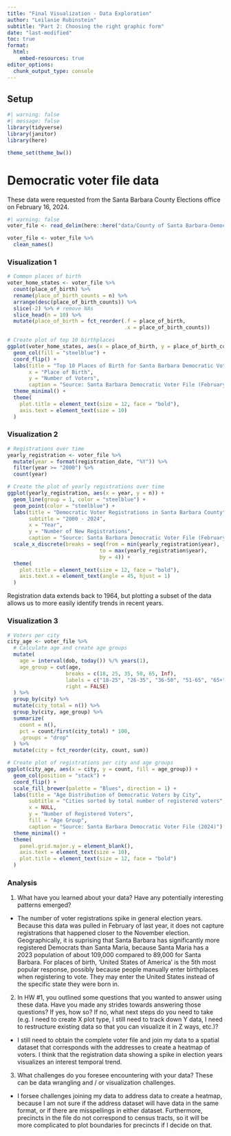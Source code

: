 ```yaml
---
title: "Final Visualization - Data Exploration"
author: "Leilanie Rubinstein"
subtitle: "Part 2: Choosing the right graphic form"
date: "last-modified"
toc: true
format: 
  html:
    embed-resources: true
editor_options: 
  chunk_output_type: console
---
```


## Setup

```r
#| warning: false
#| message: false
library(tidyverse)
library(janitor)
library(here)

theme_set(theme_bw())
```

# Democratic voter file data

These data were requested from the Santa Barbara County Elections office on February 16, 2024.

```r
#| warning: false
voter_file <- read_delim(here::here("data/County of Santa Barbara-Democratic Party_2.16.2024.TXT"), delim = "\t")
```

```r
voter_file <- voter_file %>%
  clean_names()
```

### Visualization 1

```r
# Common places of birth
voter_home_states <- voter_file %>%
  count(place_of_birth) %>%
  rename(place_of_birth_counts = n) %>%
  arrange(desc(place_of_birth_counts)) %>%
  slice(-2) %>% # remove NAs
  slice_head(n = 10) %>%
  mutate(place_of_birth = fct_reorder(.f = place_of_birth,
                                      .x = place_of_birth_counts))

# Create plot of top 10 birthplaces
ggplot(voter_home_states, aes(x = place_of_birth, y = place_of_birth_counts)) +
  geom_col(fill = "steelblue") +
  coord_flip() +
  labs(title = "Top 10 Places of Birth for Santa Barbara Democratic Voters",
       x = "Place of Birth",
       y = "Number of Voters",
       caption = "Source: Santa Barbara Democratic Voter File (February, 2024)") +
  theme_minimal() +
  theme(
    plot.title = element_text(size = 12, face = "bold"),
    axis.text = element_text(size = 10)
  )
```

### Visualization 2

```r
# Registrations over time
yearly_registration <- voter_file %>%
  mutate(year = format(registration_date, "%Y")) %>%
  filter(year >= "2000") %>%
  count(year)

# Create the plot of yearly registrations over time
ggplot(yearly_registration, aes(x = year, y = n)) +
  geom_line(group = 1, color = "steelblue") +
  geom_point(color = "steelblue") +
  labs(title = "Democratic Voter Registrations in Santa Barbara County",
       subtitle = "2000 - 2024",
       x = "Year",
       y = "Number of New Registrations",
       caption = "Source: Santa Barbara Democratic Voter File (February, 2024)") +
  scale_x_discrete(breaks = seq(from = min(yearly_registration$year), 
                              to = max(yearly_registration$year), 
                              by = 4)) +
  theme(
    plot.title = element_text(size = 12, face = "bold"),
    axis.text.x = element_text(angle = 45, hjust = 1)
  )
```

Registration data extends back to 1964, but plotting a subset of the data allows us to more easily identify trends in recent years.

### Visualization 3

```r
# Voters per city
city_age <- voter_file %>%
  # Calculate age and create age groups
  mutate(
    age = interval(dob, today()) %/% years(1),
    age_group = cut(age, 
                   breaks = c(18, 25, 35, 50, 65, Inf),
                   labels = c("18-25", "26-35", "36-50", "51-65", "65+"),
                   right = FALSE)
  ) %>%
  group_by(city) %>%
  mutate(city_total = n()) %>%
  group_by(city, age_group) %>%
  summarize(
    count = n(),
    pct = count/first(city_total) * 100,
    .groups = "drop"
  ) %>%
  mutate(city = fct_reorder(city, count, sum))

# Create plot of registrations per city and age groups
ggplot(city_age, aes(x = city, y = count, fill = age_group)) +
  geom_col(position = "stack") +
  coord_flip() +
  scale_fill_brewer(palette = "Blues", direction = 1) +
  labs(title = "Age Distribution of Democratic Voters by City",
       subtitle = "Cities sorted by total number of registered voters",
       x = NULL,
       y = "Number of Registered Voters",
       fill = "Age Group",
       caption = "Source: Santa Barbara Democratic Voter File (2024)") +
  theme_minimal() +
  theme(
    panel.grid.major.y = element_blank(),
    axis.text = element_text(size = 10),
    plot.title = element_text(size = 12, face = "bold")
  )
```

### Analysis

1. What have you learned about your data? Have any potentially interesting patterns emerged?
- The number of voter registrations spike in general election years. Because this data was pulled in February of last year, it does not capture registrations that happened closer to the November election. Geographically, it is suprising that Santa Barbara has significantly more registered Democrats than Santa Maria, because Santa Maria has a 2023 population of about 109,000 compared to 89,000 for Santa Barbara. For places of birth, 'United States of America' is the 5th most popular response, possibly because people manually enter birthplaces when registering to vote. They may enter the United States instead of the specific state they were born in. 

2. In HW #1, you outlined some questions that you wanted to answer using these data. Have you made any strides towards answering those questions? If yes, how so? If no, what next steps do you need to take (e.g. I need to create X plot type, I still need to track down Y data, I need to restructure existing data so that you can visualize it in Z ways, etc.)?
- I still need to obtain the complete voter file and join my data to a spatial dataset that corresponds with the addresses to create a heatmap of voters. I think that the registration data showing a spike in election years visualizes an interest temporal trend.

3. What challenges do you foresee encountering with your data? These can be data wrangling and / or visualization challenges.
- I forsee challenges joining my data to address data to create a heatmap, because I am not sure if the address dataset will have data in the same format, or if there are misspellings in either dataset. Furthermore, precincts in the file do not correspond to census tracts, so it will be more complicated to plot boundaries for precincts if I decide on that. 

